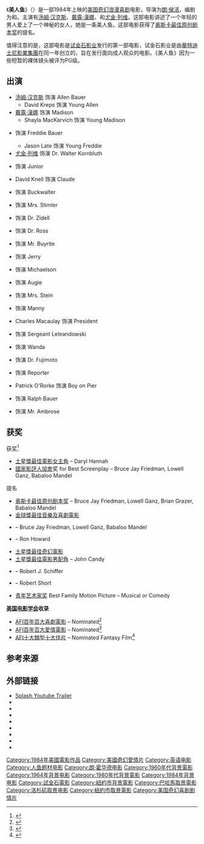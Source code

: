 {{Overlinked|time=2020-07-16T05:20:37+00:00}}
{{noteTA
| G1 = Movie|zh-cn:汉克斯; zh-tw:漢克; zh-hk:漢斯;|zh-cn:汤姆·汉克斯; zh-tw:湯姆·漢克;zh-hk:湯·漢斯;
}}
{{Infobox film
| name = 美人鱼
| original_name = {{lang|en|''Splash''}}
| editing = {{tsl|en|Daniel P. Hanley||}}<br>{{tsl|en|Mike Hill (film editor)||Mike Hill}}
| budget = $11 million<ref name="budget">{{cite magazine|magazine=[[綜藝_(雜誌)|綜藝 (雜誌)]]|title=Film Reviews: Splash|page=3|date=February 23, 1984|author=Loyn.}}</ref>
| language = 英语
| country = 美国
| runtime = 111分钟
| released = {{film date|1984|3|9}}
| distributor = [[華特迪士尼工作室電影|華特迪士尼工作室電影]]
| studio = [[试金石影业|试金石影业]]
| cinematography = {{tsl|en|Donald Peterman||}}
| music = {{tsl|en|Lee Holdridge||}}
| starring = {{Plainlist|
* [[汤姆·汉克斯|汤姆·汉克斯]]
* [[戴露·漢娜|戴露·漢娜]]
* [[尤金·列维|尤金·列维]]
* {{tsl|en|John Candy||}}
}}
| story = Bruce Jay Friedman<br>Brian Grazer
| screenplay = {{tsl|en|Lowell Ganz||}}<br>{{tsl|en|Babaloo Mandel||}}<br>{{tsl|en|Bruce Jay Friedman||}}
| producer = [[白賴仁·基沙|白賴仁·基沙]]
| director = [[朗·侯活|朗·侯活]]
| caption = 
| image = 
| gross = $69.8 million<ref name="bom">{{cite web |url=https://www.boxofficemojo.com/movies/?id=splash.htm |title=Splash (1984) |publisher=[[Box_Office_Mojo|Box Office Mojo]] |accessdate=24 February 2018 |archive-date=2019-06-14 |archive-url=https://web.archive.org/web/20190614060345/https://www.boxofficemojo.com/movies/?id=splash.htm |dead-url=no }}</ref>
}}
《'''美人鱼'''》（{{lang-en|''Splash''}}）是一部1984年上映的[[美国|美国]][[奇幻电影|奇幻]][[浪漫喜剧|浪漫喜剧]]电影，导演为[[朗·侯活|朗·侯活]]，编剧为{{tsl|en|Lowell Ganz||}}和{{tsl|en|Babaloo Mandel||}}。主演有[[汤姆·汉克斯|汤姆·汉克斯]]、[[戴露·漢娜|戴露·漢娜]]、{{tsl|en|John Candy||}}和[[尤金·列维|尤金·列维]]。这部电影讲述了一个年轻的男人爱上了一个神秘的女人，她是一条美人鱼。这部电影获得了[[奥斯卡最佳原创剧本奖|奥斯卡最佳原创剧本奖]]的提名。

值得注意的是，这部电影是[[试金石影业|试金石影业]]发行的第一部电影，试金石影业是由[[華特迪士尼影業集團|華特迪士尼影業集團]]在同一年创立的，旨在发行面向成人观众的电影。《美人鱼》因为一些短暂的裸体镜头被评为PG级。

== 出演 ==
{{Div col|colwidth=20em}}
* [[汤姆·汉克斯|汤姆·汉克斯]] 饰演 Allen Bauer
** David Kreps 饰演 Young Allen
* [[戴露·漢娜|戴露·漢娜]] 饰演 Madison
** Shayla MacKarvich 饰演 Young Madison
* {{tsl|en|John Candy||}} 饰演 Freddie Bauer
** Jason Late 饰演 Young Freddie
* [[尤金·列维|尤金·列维]] 饰演 Dr. Walter Kornbluth
* {{tsl|en|Jeff Doucette||}} 饰演 Junior
* David Knell 饰演 Claude
* {{tsl|en|Royce D. Applegate||}} 饰演 Buckwalter
* {{tsl|en|Dody Goodman||}} 饰演 Mrs. Stimler
* {{tsl|en|Howard Morris||}} 饰演 Dr. Zidell
* {{tsl|en|Richard B. Shull||}} 饰演 Dr. Ross
* {{tsl|en|Shecky Greene||}} 饰演 Mr. Buyrite
* {{tsl|en|Bobby Di Cicco||}} 饰演 Jerry
* {{tsl|en|Patrick Cronin (actor)||Patrick Cronin}} 饰演 Michaelson
* {{tsl|en|Tony Longo||}} 饰演 Augie
* {{tsl|en|Nora Denney||}} 饰演 Mrs. Stein
* {{tsl|en|Joe Grifasi||}} 饰演 Manny
* Charles Macaulay 饰演 President
* {{tsl|en|Lee Delano||}} 饰演 Sergeant Leleandowski
* {{tsl|en|Migdia Chinea Varela||}} 饰演 Wanda
* {{tsl|en|Eileen Saki||}} 饰演 Dr. Fujimoto
* {{tsl|en|Jodi Long||}} 饰演 Reporter
* Patrick O'Rorke 饰演 Boy on Pier
* {{tsl|en|Bill Smitrovich||}} 饰演 Ralph Bauer
* {{tsl|en|Than Wyenn||}} 饰演 Mr. Ambrose 
{{div col end}}

== 获奖 ==

; 获奖<ref>{{cite web|title=''Splash'': Award Wins and Nominations|url=https://www.imdb.com/title/tt0088161/awards|accessdate=June 11, 2010|publisher=[[互联网电影资料库|互联网电影资料库]]|archive-date=2021-03-08|archive-url=https://web.archive.org/web/20210308152241/https://www.imdb.com/title/tt0088161/awards|dead-url=no}}</ref>

* [[土星獎最佳電影女主角|土星獎最佳電影女主角]] – Daryl Hannah
* [[國家影評人協會|國家影評人協會]]奖 for Best Screenplay – Bruce Jay Friedman, Lowell Ganz, Babaloo Mandel

; 提名

* [[奥斯卡最佳原创剧本奖|奥斯卡最佳原创剧本奖]] – Bruce Jay Friedman, Lowell Ganz, Brian Grazer, Babaloo Mandel
* [[金球獎最佳音樂及喜劇電影|金球獎最佳音樂及喜劇電影]]
* {{tsl|en|Writers Guild of America Award for Best Original Screenplay||}} – Bruce Jay Friedman, Lowell Ganz, Babaloo Mandel
* {{tsl|en|Saturn Award for Best Direction||}} – Ron Howard
* [[土星獎最佳奇幻電影|土星獎最佳奇幻電影]]
* [[土星獎最佳電影男配角|土星獎最佳電影男配角]] – John Candy
* {{tsl|en|Saturn Award for Best Make-up||Saturn Award for Best Make-Up}} – Robert J. Schiffer
* {{tsl|en|Saturn Award for Best Make-up||Saturn Award for Best Make-Up}} – Robert Short
* [[青年艺术家奖|青年艺术家奖]] Best Family Motion Picture – Musical or Comedy

'''[[美国电影学会|美国电影学会]]收录'''

* [[AFI百年百大喜劇電影|AFI百年百大喜劇電影]] – Nominated<ref>{{Cite web |url=http://www.afi.com/Docs/100Years/laughs500.pdf |title=AFI's 100 Years...100 Laughs Nominees |access-date=2020-07-16 |archive-date=2015-12-20 |archive-url=https://web.archive.org/web/20151220152415/http://afi.com/Docs/100Years/laughs500.pdf |dead-url=yes }}</ref>
* [[AFI百年百大愛情電影|AFI百年百大愛情電影]] – Nominated<ref>{{Cite web |url=http://www.afi.com/Docs/100Years/passions400.pdf |title=AFI's 100 Years...100 Passions Nominees |access-date=2020-07-16 |archive-date=2011-03-13 |archive-url=https://web.archive.org/web/20110313150610/http://www.afi.com/Docs/100Years/passions400.pdf |dead-url=no }}</ref>
* [[AFI十大類型十大佳片|AFI十大類型十大佳片]] – Nominated Fantasy Film<ref>{{Cite web |url=http://www.afi.com/drop/ballot.pdf |title=AFI's 10 Top 10 Ballot |access-date=2020-07-16 |archive-date=2017-03-26 |archive-url=https://web.archive.org/web/20170326214614/http://www.afi.com/drop/ballot.pdf |dead-url=yes }}</ref>

== 参考来源 ==
{{reflist}}

== 外部链接 ==
{{Wikiquote}}
* [https://www.youtube.com/watch?v=AicInSpQrHM Splash Youtube Trailer] {{Wayback|url=https://www.youtube.com/watch?v=AicInSpQrHM |date=20210309213322 }}
* {{AFI film|57200}}
* {{Amg title|46141}}
* {{mojo title|splash}}
* {{douban|1292906}}
* {{IMDb title|0088161}}
* {{rotten-tomatoes|1019641-splash}}
* {{Tcmdb title|91096}}
* {{metacritic film|Splash}}

{{Ron Howard}}
{{Brian Grazer}}

[[Category:1984年美國電影作品|Category:1984年美國電影作品]]
[[Category:美國奇幻愛情片|Category:美國奇幻愛情片]]
[[Category:英语电影|Category:英语电影]]
[[Category:人鱼题材电影|Category:人鱼题材电影]]
[[Category:朗·霍华德电影|Category:朗·霍华德电影]]
[[Category:1960年代背景電影|Category:1960年代背景電影]]
[[Category:1964年背景电影|Category:1964年背景电影]]
[[Category:1980年代背景電影|Category:1980年代背景電影]]
[[Category:1984年背景电影|Category:1984年背景电影]]
[[Category:試金石電影|Category:試金石電影]]
[[Category:紐約市背景電影|Category:紐約市背景電影]]
[[Category:巴哈馬取景電影|Category:巴哈馬取景電影]]
[[Category:洛杉矶取景电影|Category:洛杉矶取景电影]]
[[Category:紐約市取景電影|Category:紐約市取景電影]]
[[Category:美国奇幻喜剧剧情片|Category:美国奇幻喜剧剧情片]]